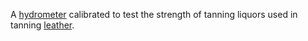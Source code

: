 {{copy to wiktionary}}
A [[hydrometer]] calibrated to test the strength of tanning liquors used in tanning [[leather]]. 

{{textile-stub}}